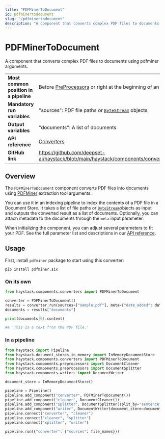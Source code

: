 ```yaml
---
title: "PDFMinerToDocument"
id: pdfminertodocument
slug: "/pdfminertodocument"
description: "A component that converts complex PDF files to documents using pdfminer arguments."
---
```


# PDFMinerToDocument

A component that converts complex PDF files to documents using pdfminer arguments.

|                                        |                                                                                                |
| :------------------------------------- | :--------------------------------------------------------------------------------------------- |
| **Most common position in a pipeline** | Before [PreProcessors](../preprocessors.mdx)  or right at the beginning of an indexing pipeline |
| **Mandatory run variables**            | "sources": PDF file paths or [`ByteStream`](/docs/data-classes#bytestresm)  objects            |
| **Output variables**                   | "documents": A list of documents                                                               |
| **API reference**                      | [Converters](/reference/converters-api)                                                               |
| **GitHub link**                        | https://github.com/deepset-ai/haystack/blob/main/haystack/components/converters/pdfminer.py  |

## Overview

The `PDFMinerToDocument` component converts PDF files into documents using [PDFMiner](https://pdfminersix.readthedocs.io/en/latest/) extraction tool arguments.

You can use it in an indexing pipeline to index the contents of a PDF file in a Document Store. It takes a list of file paths or [`ByteStream`](/docs/data-classes#bytestresm)objects as input and outputs the converted result as a list of documents. Optionally, you can attach metadata to the documents through the `meta` input parameter.

When initializing the component, you can adjust several parameters to fit your PDF. See the full parameter list and descriptions in our [API reference](/reference/converters-api#pdfminertodocument).

## Usage

First, install `pdfminer` package to start using this converter:

```shell
pip install pdfminer.six
```

### On its own

```python
from haystack.components.converters import PDFMinerToDocument

converter = PDFMinerToDocument()
results = converter.run(sources=["sample.pdf"], meta={"date_added": datetime.now().isoformat()})
documents = results["documents"]

print(documents[0].content)

## 'This is a text from the PDF file.'
```

### In a pipeline

```python
from haystack import Pipeline
from haystack.document_stores.in_memory import InMemoryDocumentStore
from haystack.components.converters import PDFMinerToDocument
from haystack.components.preprocessors import DocumentCleaner
from haystack.components.preprocessors import DocumentSplitter
from haystack.components.writers import DocumentWriter

document_store = InMemoryDocumentStore()

pipeline = Pipeline()
pipeline.add_component("converter", PDFMinerToDocument())
pipeline.add_component("cleaner", DocumentCleaner())
pipeline.add_component("splitter", DocumentSplitter(split_by="sentence", split_length=5))
pipeline.add_component("writer", DocumentWriter(document_store=document_store))
pipeline.connect("converter", "cleaner")
pipeline.connect("cleaner", "splitter")
pipeline.connect("splitter", "writer")

pipeline.run({"converter": {"sources": file_names}})
```
